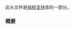 {{cpp/header/title|rcu|notes={{mark c++26}}}}
{{cpp/header/navbar}}
此头文件是[[cpp/thread|线程支持]]库的一部分。

{{dsc begin}}
{{dsc h1|类}}
{{dsc inc|cpp/thread/dsc rcu_obj_base}}
{{dsc inc|cpp/thread/dsc rcu_domain}}
{{dsc h1|函数}}
{{dsc inc|cpp/thread/dsc rcu_default_domain}}
{{dsc inc|cpp/thread/dsc rcu_synchronize}}
{{dsc inc|cpp/thread/dsc rcu_barrier}}
{{dsc inc|cpp/thread/dsc rcu_retire}}
{{dsc end}}

===概要===
{{cpp/synopsis/rcu}}

{{langlinks|en|es|ja}}